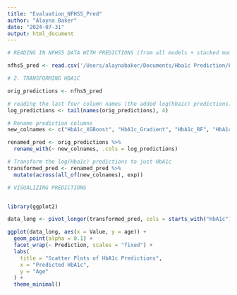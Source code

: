 ```yaml
---
title: "Evaluation_NFHS5_Pred"
author: "Alayna Baker"
date: "2024-07-31"
output: html_document
---
```


```r

# READING IN NFHS5 DATA WITH PREDICTIONS (from all models + stacked model)

nfhs5_pred <- read.csv('/Users/alaynabaker/Documents/Hba1c Prediction/FINAL/Prediction/merged_predictions_with_original.csv')

```

```r
# 2. TRANSFORMING HBA1C 

orig_predictions <- nfhs5_pred

# reading the last four column names (the added log(hba1c) predictions)
log_predictions <- tail(names(orig_predictions), 4)

# Rename prediction columns
new_colnames <- c("HbA1c_XGBoost", "HbA1c_Gradient", "HbA1c_RF", "HbA1c_Stacked")

renamed_pred <- orig_predictions %>%
  rename_with(~ new_colnames, .cols = log_predictions)

# Transform the log(Hba1c) predictions to just HbA1c
transformed_pred <- renamed_pred %>%
  mutate(across(all_of(new_colnames), exp))

```
```r
# VISUALIZING PREDICTIONS



```

```r
library(ggplot2)

data_long <- pivot_longer(transformed_pred, cols = starts_with("HbA1c"), names_to = "Prediction", values_to = "Value")

ggplot(data_long, aes(x = Value, y = age)) +
  geom_point(alpha = 0.1) +
  facet_wrap(~ Prediction, scales = "fixed") +
  labs(
    title = "Scatter Plots of HbA1c Predictions",
    x = "Predicted HbA1c",
    y = "Age"
  ) +
  theme_minimal()
```





